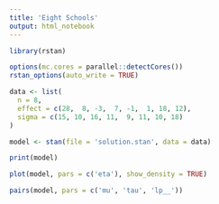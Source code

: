 ```yaml
---
title: 'Eight Schools'
output: html_notebook
---
```


```r
library(rstan)

options(mc.cores = parallel::detectCores())
rstan_options(auto_write = TRUE)
```

```r
data <- list(
  n = 8,
  effect = c(28,  8, -3,  7, -1,  1, 18, 12),
  sigma = c(15, 10, 16, 11,  9, 11, 10, 18)
)

model <- stan(file = 'solution.stan', data = data)
```

```r
print(model)
```

```r
plot(model, pars = c('eta'), show_density = TRUE)
```

```r
pairs(model, pars = c('mu', 'tau', 'lp__'))
```
